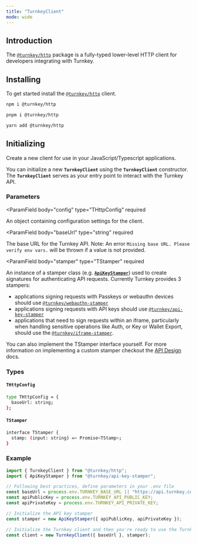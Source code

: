 ```yaml
---
title: "TurnkeyClient"
mode: wide
---
```

  
## Introduction

The [`@turnkey/http`](https://www.npmjs.com/package/@turnkey/http) package is a fully-typed lower-level HTTP client for developers integrating with Turnkey.

## Installing

To get started install the [`@turnkey/http`](https://www.npmjs.com/package/@turnkey/http) client.

<CodeGroup>

```bash npm
npm i @turnkey/http
```

```bash pnpm
pnpm i @turnkey/http
```

```bash yarn
yarn add @turnkey/http
```

</CodeGroup>

## Initializing

Create a new client for use in your JavaScript/Typescript applications.

You can initialize a new **`TurnkeyClient`** using the **`TurnkeyClient`** constructor. The **`TurnkeyClient`** serves as your entry point to interact with the Turnkey API.

### Parameters

<ParamField
body="config"
type="THttpConfig"
required

>

An object containing configuration settings for the client.

</ParamField>

<ParamField
body="baseUrl"
type="string"
required

>

The base URL for the Turnkey API. Note: An error `Missing base URL. Please verify env vars.` will be thrown if a value is not provided.

</ParamField>

<ParamField
body="stamper"
type="TStamper"
required

>

An instance of a stamper class (e.g. [**`ApiKeyStamper`**](/sdks/advanced/api-key-stamper)) used to create signatures for authenticating API requests.
</ParamField>
Currently Turnkey provides 3 stampers:

- applications signing requests with Passkeys or webauthn devices should use [`@turnkey/webauthn-stamper`](/sdks/advanced/webauthn-stamper)
- applications signing requests with API keys should use [`@turnkey/api-key-stamper`](/sdks/advanced/api-key-stamper)
- applications that need to sign requests within an iframe, particularly when handling sensitive operations like Auth, or Key or Wallet Export, should use the [`@turnkey/iframe-stamper`](/sdks/advanced/iframe-stamper).

You can also implement the TStamper interface yourself. For more information on implementing a custom stamper checkout the [API Design](/developer-reference/api-overview/intro) docs.

### Types

#### `THttpConfig`

```bash
type THttpConfig = {
  baseUrl: string;
};
```

#### `TStamper`

```bash
interface TStamper {
  stamp: (input: string) => Promise<TStamp>;
}
```

### Example

```js
import { TurnkeyClient } from "@turnkey/http";
import { ApiKeyStamper } from "@turnkey/api-key-stamper";

// Following best practices, define parameters in your .env file
const baseUrl = process.env.TURNKEY_BASE_URL || "https://api.turnkey.com";
const apiPublicKey = process.env.TURNKEY_API_PUBLIC_KEY;
const apiPrivateKey = process.env.TURNKEY_API_PRIVATE_KEY;

// Initialize the API key stamper
const stamper = new ApiKeyStamper({ apiPublicKey, apiPrivateKey });

// Initialize the Turnkey client and then you're ready to use the Turnkey client! 🎉
const client = new TurnkeyClient({ baseUrl }, stamper);
```
